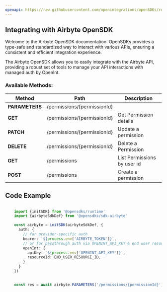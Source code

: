 ```yaml
---
openapi: https://raw.githubusercontent.com/openintegrations/openSDKs/refs/heads/main/sdks/sdk-airbyte/airbyte_permissions_v1.oas.json
---
```


## Integrating with Airbyte OpenSDK 

Welcome to the Airbyte OpenSDK documentation. OpenSDKs provides a type-safe and standardized way to interact with various APIs, ensuring a consistent and efficient integration experience.

The Airbyte OpenSDK allows you to easily integrate with the Airbyte API, providing a robust set of tools to manage your API interactions with managed auth by OpenInt. 

### Available Methods:

| Method | Path | Description |
|--------|------|-------------|
| **PARAMETERS** | /permissions/{permissionId} | 
| **GET** | /permissions/{permissionId} | Get Permission details
| **PATCH** | /permissions/{permissionId} | Update a permission
| **DELETE** | /permissions/{permissionId} | Delete a Permission
| **GET** | /permissions | List Permissions by user id
| **POST** | /permissions | Create a permission


## Code Example

```typescript

    import {initSDK} from '@opensdks/runtime'
    import {airbyteSdkDef} from '@opensdks/sdk-airbyte'

    const airbyte = initSDK(airbyteSdkDef, {
      auth: {
        // for provider-specific auth
        bearer: `${process.env['AIRBYTE_TOKEN']}`,
        // or for passthrough auth via OPENINT_API_KEY & end user resourceId
        openInt: {
          apiKey: `${process.env['OPENINT_API_KEY']}`,
          resourceId: END_USER_RESOURCE_ID,
        }
      }
    })

    
    const res = await airbyte.PARAMETERS('/permissions/{permissionId}')
```
